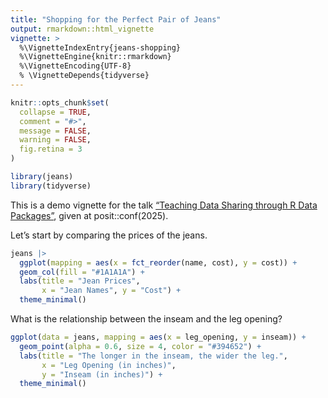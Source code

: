```yaml
---
title: "Shopping for the Perfect Pair of Jeans"
output: rmarkdown::html_vignette
vignette: >
  %\VignetteIndexEntry{jeans-shopping}
  %\VignetteEngine{knitr::rmarkdown}
  %\VignetteEncoding{UTF-8}
  % \VignetteDepends{tidyverse}
---
```


```r
knitr::opts_chunk$set(
  collapse = TRUE,
  comment = "#>",
  message = FALSE,
  warning = FALSE,
  fig.retina = 3
)
```

```r
library(jeans)
library(tidyverse)
```

This is a demo vignette for the talk ["Teaching Data Sharing through R Data Packages
"](https://reg.rainfocus.com/flow/posit/positconf25/attendee-portal/page/sessioncatalog/session/1745351601595001ahnQ), given at posit::conf(2025).   

Let's start by comparing the prices of the jeans.  


```r

jeans |> 
  ggplot(mapping = aes(x = fct_reorder(name, cost), y = cost)) +
  geom_col(fill = "#1A1A1A") +
  labs(title = "Jean Prices",
       x = "Jean Names", y = "Cost") +
  theme_minimal()
```


What is the relationship between the inseam and the leg opening?

```r
ggplot(data = jeans, mapping = aes(x = leg_opening, y = inseam)) +
  geom_point(alpha = 0.6, size = 4, color = "#394652") + 
  labs(title = "The longer in the inseam, the wider the leg.",
       x = "Leg Opening (in inches)", 
       y = "Inseam (in inches)") +
  theme_minimal()
```

